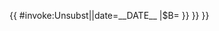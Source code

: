 {{ {{{|safesubst:}}}#invoke:Unsubst||date=__DATE__ |$B=
<!--{{ASF}} begin-->{{Fix
| subst = <includeonly>{{subst:</includeonly><includeonly>substcheck}}</includeonly>
| link  = WP:SUBSTANTIATE
| text  = 事实还是观点？
| title = 这个句子可能包含了不需要归属的事实，也可能包含了可能需要归属的观点（某某说）。
| date  = {{{date|}}}
| cat   = <!-- [[Category:All articles with minor POV problems]] -->
| cat-date = <!-- Category:Articles with minor POV problems -->
| post-text = {{#if:{{{talk|}}}|([[{{TALKPAGENAME}}#{{{talk}}}|See discussion.]])|{{#if:{{{1|}}}|([[{{TALKPAGENAME}}#{{{1|}}}|See discussion.]])}}}}
}}<!--{{ASF}} end-->
}}<noinclude>{{Documentation}}</noinclude>